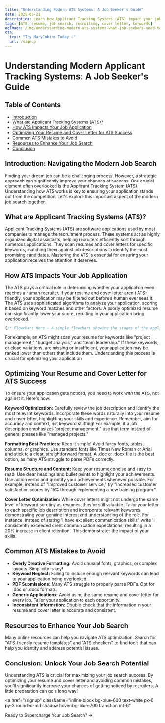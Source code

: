 ```yaml
---
title: "Understanding Modern ATS Systems: A Job Seeker's Guide"
date: 2025-05-21
description: Learn how Applicant Tracking Systems (ATS) impact your job search and optimize your resume and cover letter to get noticed by recruiters.  Master keyword optimization, formatting best practices, and common ATS pitfalls to increase your chances of landing an interview.
tags: [ATS, resume, job search, recruiting, cover letter, keywords]
ogImage: /img/understanding-modern-ats-systems-what-job-seekers-need-to-know-preview.png
cta:
  text: "Try MaryJobins Today →"
  url: /signup
---
```


# Understanding Modern Applicant Tracking Systems: A Job Seeker's Guide

<nav className="mb-8 border-b pb-4">
  <h2 className="text-lg font-semibold">Table of Contents</h2>
  <ul className="list-disc list-inside text-blue-600 space-y-1">
    <li><a href="#introduction">Introduction</a></li>
    <li><a href="#what-are-ats">What are Applicant Tracking Systems (ATS)?</a></li>
    <li><a href="#ats-impact">How ATS Impacts Your Job Application</a></li>
    <li><a href="#optimizing-resume-cover-letter">Optimizing Your Resume and Cover Letter for ATS Success</a></li>
    <li><a href="#common-mistakes">Common ATS Mistakes to Avoid</a></li>
    <li><a href="#resources">Resources to Enhance Your Job Search</a></li>
    <li><a href="#conclusion">Conclusion</a></li>
  </ul>
</nav>

## <span id="introduction">Introduction: Navigating the Modern Job Search</span>

Finding your dream job can be a challenging process.  However, a strategic approach can significantly improve your chances of success.  One crucial element often overlooked is the Applicant Tracking System (ATS). Understanding how ATS works is key to ensuring your application stands out from the competition. Let's explore this important aspect of the modern job search together.

## <span id="what-are-ats">What are Applicant Tracking Systems (ATS)?</span>

Applicant Tracking Systems (ATS) are software applications used by most companies to manage the recruitment process.  These systems act as highly organized digital assistants, helping recruiters efficiently sort through numerous applications.  They scan resumes and cover letters for specific keywords, matching them against job descriptions to identify the most promising candidates. Mastering the ATS is essential for ensuring your application receives the attention it deserves.

## <span id="ats-impact">How ATS Impacts Your Job Application</span>

The ATS plays a critical role in determining whether your application even reaches a human recruiter.  If your resume and cover letter aren't ATS-friendly, your application may be filtered out before a human ever sees it.  The ATS uses sophisticated algorithms to analyze your application, scoring it based on keyword matches and other factors. A poorly optimized resume can significantly lower your score, resulting in your application being overlooked.

```jsx
{/* Flowchart Here - A simple flowchart showing the stages of the application process, from submission to recruiter review, highlighting the ATS's role in filtering applications. */}
```

For example, an ATS might scan your resume for keywords like "project management," "budget analysis," and "team leadership." If these keywords, or close variations, are missing or insufficient, your application may be ranked lower than others that include them.  Understanding this process is crucial for optimizing your application.


## <span id="optimizing-resume-cover-letter">Optimizing Your Resume and Cover Letter for ATS Success</span>

To ensure your application gets noticed, you need to work *with* the ATS, not against it. Here's how:

**Keyword Optimization:** Carefully review the job description and identify the most relevant keywords. Incorporate these words naturally into your resume and cover letter, highlighting your skills and experience. Remember, aim for accuracy and context, not keyword stuffing! For example, if a job description emphasizes "project management," use that term instead of general phrases like "managed projects."

**Formatting Best Practices:** Keep it simple! Avoid fancy fonts, tables, columns, or graphics. Use standard fonts like Times New Roman or Arial and stick to a clear, straightforward format. A .doc or .docx file is the best option, as many ATS struggle to parse PDFs correctly.

**Resume Structure and Content:** Keep your resume concise and easy to read. Use clear headings and bullet points to highlight your achievements. Use action verbs and quantify your achievements whenever possible. For example, instead of "Improved customer service," try "Increased customer satisfaction scores by 15% through implementing a new training program."


**Cover Letter Optimization:** While cover letters might not undergo the same level of keyword scrutiny as resumes, they're still valuable. Tailor your letter to each specific job description and incorporate relevant keywords, demonstrating your genuine interest and understanding of the role. For instance, instead of stating 'I have excellent communication skills,' write 'I consistently exceeded client communication expectations, resulting in a 20% increase in client retention.' This demonstrates the impact of your skills.


## <span id="common-mistakes">Common ATS Mistakes to Avoid</span>

* **Overly Creative Formatting:** Avoid unusual fonts, graphics, or complex layouts. Simplicity is key!
* **Keyword Neglect:** Failing to include enough relevant keywords can lead to your application being overlooked.
* **PDF Submissions:** Many ATS struggle to properly parse PDFs. Opt for .doc or .docx formats.
* **Generic Applications:** Avoid using the same resume and cover letter for every job. Tailor your application to each opportunity.
* **Inconsistent Information:** Double-check that the information in your resume and cover letter is accurate and consistent.


## <span id="resources">Resources to Enhance Your Job Search</span>

Many online resources can help you navigate ATS optimization. Search for "ATS-friendly resume templates" and "ATS checkers" to find tools that can help you identify and address potential issues.


## <span id="conclusion">Conclusion: Unlock Your Job Search Potential</span>

Understanding ATS is crucial for maximizing your job search success. By optimizing your resume and cover letter and avoiding common mistakes, you’ll significantly increase your chances of getting noticed by recruiters. A little preparation can go a long way!

<a
  href="/signup"
  className="inline-block bg-blue-600 text-white px-6 py-3 rounded-md shadow hover:bg-blue-700 transition mt-6"
>
  Ready to Supercharge Your Job Search? →
</a>